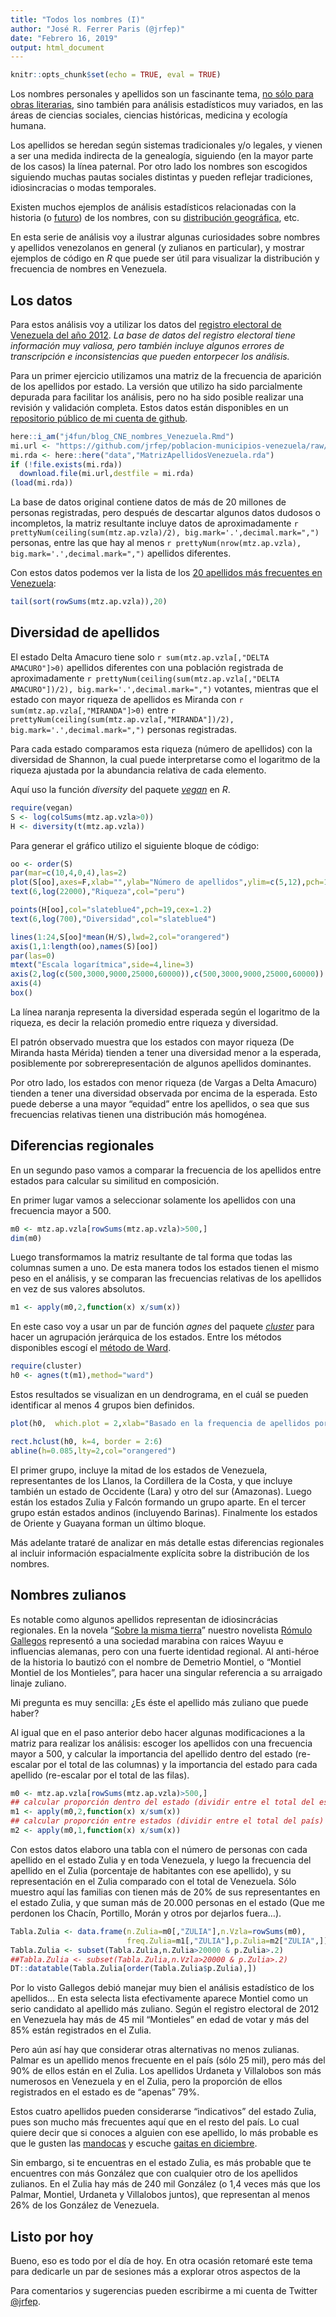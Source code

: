 ```yaml
---
title: "Todos los nombres (I)"
author: "José R. Ferrer Paris (@jrfep)"
date: "Febrero 16, 2019"
output: html_document
---
```

```r
knitr::opts_chunk$set(echo = TRUE, eval = TRUE)
```

Los nombres personales y apellidos son un fascinante tema, [no sólo para obras literarias](https://es.wikipedia.org/wiki/Todos_los_nombres), sino también para análisis estadísticos muy variados, en las áreas de ciencias sociales, ciencias históricas, medicina y ecología humana.

Los apellidos se heredan según sistemas tradicionales y/o legales, y vienen a ser una medida indirecta de la genealogía, siguiendo (en la mayor parte de los casos) la línea paternal. Por otro lado los nombres son escogidos siguiendo muchas pautas sociales distintas y pueden reflejar tradiciones, idiosincracias o modas temporales.

Existen muchos ejemplos de análisis estadísticos relacionadas con la historia (o [futuro](https://journals.plos.org/plosone/article?id=10.1371/journal.pone.0018105)) de los nombres, con su [distribución geográfica](http://research.ucc.ie/doi/atlas), etc.

En esta serie de análisis voy a ilustrar algunas curiosidades sobre nombres y apellidos venezolanos en general (y zulianos en particular), y mostrar ejemplos de código en *R* que puede ser útil para visualizar la distribución y frecuencia de nombres en Venezuela.

## Los datos

Para estos análisis voy a utilizar los datos del [registro electoral de Venezuela del año 2012](http://www.cne.gov.ve/web/registro_electoral_descarga/abril2012/). *La base de datos del registro electoral tiene información muy valiosa, pero también incluye algunos errores de transcripción e inconsistencias que pueden entorpecer los análisis.*

Para un primer ejercicio utilizamos una matriz de la frecuencia de aparición de los apellidos por estado. La versión que utilizo ha sido parcialmente depurada para facilitar los análisis, pero no ha sido posible realizar una revisión y validación completa. Estos datos están disponibles en un [repositorio público de mi cuenta de github](https://github.com/jrfep/poblacion-municipios-venezuela).

```r
here::i_am("j4fun/blog_CNE_nombres_Venezuela.Rmd")
mi.url <- "https://github.com/jrfep/poblacion-municipios-venezuela/raw/master/Rdata/MatrizApellidosVenezuela.rda"
mi.rda <- here::here("data","MatrizApellidosVenezuela.rda")
if (!file.exists(mi.rda))
  download.file(mi.url,destfile = mi.rda)
(load(mi.rda))   
```

La base de datos original contiene datos de más de 20 millones de personas registradas, pero después de descartar algunos datos dudosos o incompletos,  la matriz resultante incluye datos de aproximadamente `r prettyNum(ceiling(sum(mtz.ap.vzla)/2), big.mark='.',decimal.mark=",")` personas, entre las que hay al menos `r prettyNum(nrow(mtz.ap.vzla), big.mark='.',decimal.mark=",")` apellidos diferentes.

Con estos datos podemos ver la lista de los [20 apellidos más frecuentes en Venezuela](https://es.wikipedia.org/wiki/Anexo:Apellidos_m%C3%A1s_comunes_en_Espa%C3%B1a_e_Hispanoam%C3%A9rica#Venezuela):

```r
tail(sort(rowSums(mtz.ap.vzla)),20)
```

## Diversidad de apellidos

El estado Delta Amacuro tiene solo `r sum(mtz.ap.vzla[,"DELTA AMACURO"]>0)` apellidos diferentes con una población registrada de aproximadamente `r prettyNum(ceiling(sum(mtz.ap.vzla[,"DELTA AMACURO"])/2), big.mark='.',decimal.mark=",")` votantes, mientras que el estado con mayor riqueza de apellidos es Miranda con `r sum(mtz.ap.vzla[,"MIRANDA"]>0)` entre `r prettyNum(ceiling(sum(mtz.ap.vzla[,"MIRANDA"])/2), big.mark='.',decimal.mark=",")` personas registradas.

Para cada estado comparamos esta riqueza (número de apellidos) con la diversidad de Shannon, la cual puede interpretarse como el logaritmo de la riqueza ajustada por la abundancia relativa de cada elemento.

Aquí uso la función *diversity* del paquete *[vegan](https://github.com/vegandevs/vegan)* en *R*.

```r
require(vegan)
S <- log(colSums(mtz.ap.vzla>0))
H <- diversity(t(mtz.ap.vzla))
```

Para generar el gráfico utilizo el siguiente bloque de código:

```r
oo <- order(S)
par(mar=c(10,4,0,4),las=2)
plot(S[oo],axes=F,xlab="",ylab="Número de apellidos",ylim=c(5,12),pch=19,col="peru",cex=1.2)
text(6,log(22000),"Riqueza",col="peru")

points(H[oo],col="slateblue4",pch=19,cex=1.2)
text(6,log(700),"Diversidad",col="slateblue4")

lines(1:24,S[oo]*mean(H/S),lwd=2,col="orangered")
axis(1,1:length(oo),names(S)[oo])
par(las=0)
mtext("Escala logarítmica",side=4,line=3)
axis(2,log(c(500,3000,9000,25000,60000)),c(500,3000,9000,25000,60000))
axis(4)
box()
```

La línea naranja representa la diversidad esperada según el logaritmo de la riqueza, es decir la relación promedio entre riqueza y diversidad.

El patrón observado muestra que los estados con mayor riqueza (De Miranda hasta Mérida) tienden a tener una diversidad menor a la esperada, posiblemente por sobrerepresentación de algunos apellidos dominantes.

Por otro lado, los estados con menor riqueza (de Vargas a Delta Amacuro) tienden a tener una diversidad observada por encima de la esperada. Esto puede deberse a una mayor "equidad" entre los apellidos, o sea que sus frecuencias relativas tienen una distribución más homogénea.

## Diferencias regionales

En un segundo paso vamos a comparar la frecuencia de los apellidos entre estados para calcular su similitud en composición.

En primer lugar vamos a seleccionar solamente los apellidos con una frecuencia mayor a 500.

```r
m0 <- mtz.ap.vzla[rowSums(mtz.ap.vzla)>500,]
dim(m0)
```

Luego transformamos la matriz resultante  de tal forma que todas las columnas sumen a uno. De esta manera todos los estados tienen el mismo peso en el análisis, y se comparan las frecuencias relativas de los apellidos en vez de sus valores absolutos.

```r
m1 <- apply(m0,2,function(x) x/sum(x))
```
En este caso voy a usar un par de función *agnes* del paquete *[cluster](https://cran.r-project.org/package=cluster)* para hacer un agrupación jerárquica de los estados. Entre los métodos disponibles escogí el [método de Ward](https://en.wikipedia.org/wiki/Ward%27s_method).


```r
require(cluster)
h0 <- agnes(t(m1),method="ward")

```

Estos resultados se visualizan en un dendrograma, en el cuál se pueden identificar al menos 4 grupos bien definidos.

```r
plot(h0,  which.plot = 2,xlab="Basado en la frequencia de apellidos por estado",sub=sprintf("Coeficiente de aglomeración = %0.2f",h0$ac),main="Dendrograma de agrupamiento jerárquico según el método de Ward",ylab="Disimilitud",hang=0.4,cex=.8)

rect.hclust(h0, k=4, border = 2:6)
abline(h=0.085,lty=2,col="orangered")

```

El primer grupo, incluye la mitad de los estados de Venezuela, representantes de los Llanos, la Cordillera de la Costa, y que incluye también un estado de Occidente (Lara) y otro del sur (Amazonas). Luego están los estados Zulia y Falcón formando un grupo aparte. En el tercer grupo están estados andinos (incluyendo Barinas). Finalmente los estados de Oriente y Guayana forman un último bloque. 

Más adelante trataré de analizar en más detalle estas diferencias regionales al incluir información espacialmente explícita sobre la distribución de los nombres.

## Nombres zulianos

Es notable como algunos apellidos representan de idiosincrácias regionales. En la novela "[Sobre la misma tierra](https://www.goodreads.com/book/show/12863608-sobre-la-misma-tierra)" nuestro novelista [Rómulo Gallegos](https://es.wikipedia.org/wiki/R%C3%B3mulo_Gallegos) representó a una sociedad marabina con raices Wayuu e influencias alemanas, pero con una fuerte identidad regional. Al anti-héroe de la historia lo bautizó con el nombre de Demetrio Montiel, o "Montiel Montiel de los Montieles", para hacer una singular referencia a su arraigado linaje zuliano.

Mi pregunta es muy sencilla: ¿Es éste el apellido más zuliano que puede haber?

Al igual que en el paso anterior debo hacer algunas modificaciones a la matriz para realizar los análisis: escoger los apellidos con una frecuencia mayor a 500, y calcular la importancia del apellido dentro del estado (re-escalar por el total de las columnas) y la importancia del estado para cada apellido (re-escalar por el total de las filas). 

```r

m0 <- mtz.ap.vzla[rowSums(mtz.ap.vzla)>500,]
## calcular proporción dentro del estado (dividir entre el total del estado) 
m1 <- apply(m0,2,function(x) x/sum(x))
## calcular proporción entre estados (dividir entre el total del país) 
m2 <- apply(m0,1,function(x) x/sum(x))

```
Con estos datos elaboro una tabla con el número de personas con cada apellido en el estado Zulia y en toda Venezuela, y luego la frecuencia del apellido en el Zulia (porcentaje de habitantes con ese apellido), y su representación en el Zulia comparado con el total de Venezuela. Sólo muestro aquí las familias con tienen más de 20% de sus representantes en el estado Zulia, y que suman más de 20.000 personas en el estado (Que me perdonen los Chacín, Portillo, Morán y otros por dejarlos fuera...).

```r

Tabla.Zulia <- data.frame(n.Zulia=m0[,"ZULIA"],n.Vzla=rowSums(m0),
                          freq.Zulia=m1[,"ZULIA"],p.Zulia=m2["ZULIA",])
Tabla.Zulia <- subset(Tabla.Zulia,n.Zulia>20000 & p.Zulia>.2)
##Tabla.Zulia <- subset(Tabla.Zulia,n.Vzla>20000 & p.Zulia>.2)
DT::datatable(Tabla.Zulia[order(Tabla.Zulia$p.Zulia),])

```

Por lo visto Gallegos debió manejar muy bien el análisis estadístico de los apellidos... En esta selecta lista efectivamente aparece Montiel como un serio candidato al apellido más zuliano. Según el registro electoral de 2012 en Venezuela hay más de 45 mil "Montieles" en edad de votar y más del 85% están registrados en el Zulia.

Pero aún así hay que considerar otras alternativas no menos zulianas. Palmar es un apellido menos frecuente en el país (sólo 25 mil), pero más del 90% de ellos están en el Zulia. Los apellidos Urdaneta y Villalobos son más numerosos en Venezuela y en el Zulia, pero la proporción de ellos registrados en el estado es de "apenas" 79%. 

Estos cuatro apellidos pueden considerarse "indicativos" del estado Zulia, pues son mucho más frecuentes aquí que en el resto del país. Lo cual quiere decir que si conoces a alguien con ese apellido, lo más probable es que le gusten las [mandocas](https://es.wikipedia.org/wiki/Maracaibo#Gastronom%C3%ADa) y escuche [gaitas en diciembre](https://es.wikipedia.org/wiki/Gaita_zuliana).

Sin embargo, si te encuentras en el estado Zulia, es más probable que te encuentres con más González que con cualquier otro de los apellidos zulianos. En el Zulia hay más de 240 mil González (o 1,4 veces más que los Palmar, Montiel, Urdaneta y Villalobos juntos), que representan al menos 26% de los González de Venezuela. 


## Listo por hoy

Bueno, eso es todo por el día de hoy. En otra ocasión retomaré este tema para dedicarle un par de sesiones más a explorar otros aspectos de la

Para comentarios y sugerencias pueden escribirme a mi cuenta de Twitter [@jrfep](http://twitter.com/jrfep).

